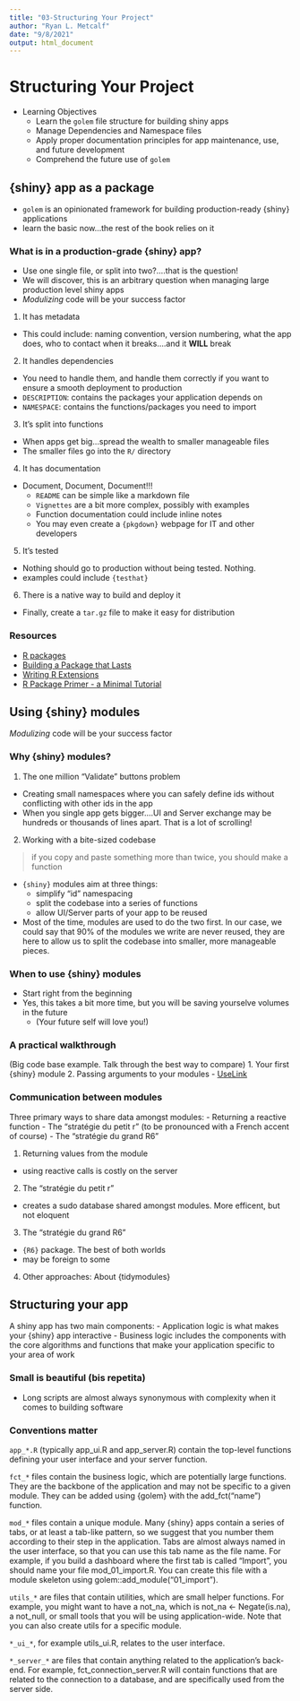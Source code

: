 ```yaml
---
title: "03-Structuring Your Project"
author: "Ryan L. Metcalf"
date: "9/8/2021"
output: html_document
---
```


# Structuring Your Project
- Learning Objectives
  - Learn the `golem` file structure for building shiny apps
  - Manage Dependencies and Namespace files
  - Apply proper documentation principles for app maintenance, use, and future development
  - Comprehend the future use of `golem`
  
## {shiny} app as a package
 - `golem` is an opinionated framework for building production-ready {shiny} applications
 - learn the basic now...the rest of the book relies on it
 
### What is in a production-grade {shiny} app?
 - Use one single file, or split into two?....that is the question!
  - We will discover, this is an arbitrary question when managing large production level shiny apps
 - *Modulizing* code will be your success factor
1. It has metadata
 - This could include: naming convention, version numbering, what the app does, who to contact when it breaks....and it **WILL** break
2. It handles dependencies
 - You need to handle them, and handle them correctly if you want to ensure a smooth deployment to production
 - `DESCRIPTION`: contains the packages your application depends on
 - `NAMESPACE`: contains the functions/packages you need to import
3. It’s split into functions
 - When apps get big...spread the wealth to smaller manageable files
 - The smaller files go into the `R/` directory
4. It has documentation
 - Document, Document, Document!!!
   - `README` can be simple like a markdown file
   - `Vignettes` are a bit more complex, possibly with examples
   - Function documentation could include inline notes
   - You may even create a `{pkgdown}` webpage for IT and other developers
5. It’s tested
 - Nothing should go to production without being tested. Nothing.
 - examples could include `{testhat}` 
6. There is a native way to build and deploy it
 - Finally, create a `tar.gz` file to make it easy for distribution

### Resources
 - [R packages](http://r-pkgs.had.co.nz/)
 - [Building a Package that Lasts](https://speakerdeck.com/colinfay/building-a-package-that-lasts-erum-2018-workshop)
 - [Writing R Extensions](https://cran.r-project.org/doc/manuals/r-release/R-exts.html#Creating-R-packages)
 - [R Package Primer - a Minimal Tutorial](https://kbroman.org/pkg_primer/)

## Using {shiny} modules
*Modulizing* code will be your success factor

### Why {shiny} modules?
1. The one million “Validate” buttons problem
 - Creating small namespaces where you can safely define ids without conflicting with other ids in the app
 - When you single app gets bigger....UI and Server exchange may be hundreds or thousands of lines apart. That is a lot of scrolling!
2. Working with a bite-sized codebase

>if you copy and paste something more than twice, you should make a function

 - `{shiny}` modules aim at three things:
   - simplify “id” namespacing
   - split the codebase into a series of functions
   - allow UI/Server parts of your app to be reused
 - Most of the time, modules are used to do the two first. In our case, we could say that 90% of the modules we write are never reused, they are here to allow us to split the codebase into smaller, more manageable pieces.

### When to use {shiny} modules
 - Start right from the beginning
 - Yes, this takes a bit more time, but you will be saving yourselve volumes in the future
   - (Your future self will love you!)
   
### A practical walkthrough
(Big code base example. Talk through the best way to compare)
1. Your first {shiny} module
2. Passing arguments to your modules
 - [UseLink](https://connect.thinkr.fr/tidytuesday201942/)

### Communication between modules
Three primary ways to share data amongst modules:
 - Returning a reactive function
 - The “stratégie du petit r” (to be pronounced with a French accent of course)
 - The “stratégie du grand R6”
 
1. Returning values from the module
 - using reactive calls is costly on the server
2. The “stratégie du petit r”
 - creates a sudo database shared amongst modules. More efficent, but not eloquent
3. The “stratégie du grand R6”
 - `{R6}` package. The best of both worlds
 - may be foreign to some
4. Other approaches: About {tidymodules}

## Structuring your app
A shiny app has two main components:
 - Application logic is what makes your {shiny} app interactive
 - Business logic includes the components with the core algorithms and functions that make your application specific to your area of work

### Small is beautiful (bis repetita)
 - Long scripts are almost always synonymous with complexity when it comes to building software

### Conventions matter

`app_*.R` (typically app_ui.R and app_server.R) contain the top-level functions defining your user interface and your server function.

`fct_*` files contain the business logic, which are potentially large functions. They are the backbone of the application and may not be specific to a given module. They can be added using {golem} with the add_fct("name") function.

`mod_*` files contain a unique module. Many {shiny} apps contain a series of tabs, or at least a tab-like pattern, so we suggest that you number them according to their step in the application. Tabs are almost always named in the user interface, so that you can use this tab name as the file name. For example, if you build a dashboard where the first tab is called “Import”, you should name your file mod_01_import.R. You can create this file with a module skeleton using golem::add_module("01_import").

`utils_*` are files that contain utilities, which are small helper functions. For example, you might want to have a not_na, which is not_na <- Negate(is.na), a not_null, or small tools that you will be using application-wide. Note that you can also create utils for a specific module.

`*_ui_*`, for example utils_ui.R, relates to the user interface.

`*_server_*` are files that contain anything related to the application’s back-end. For example, fct_connection_server.R will contain functions that are related to the connection to a database, and are specifically used from the server side.

  